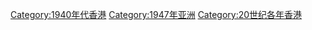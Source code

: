 [[Category:1940年代香港|Category:1940年代香港]]
[[Category:1947年亚洲|Category:1947年亚洲]]
[[Category:20世纪各年香港|Category:20世纪各年香港]]